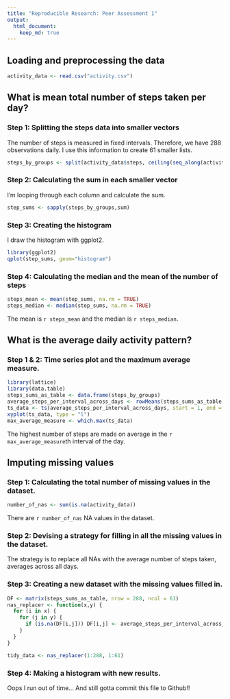 ```yaml
---
title: "Reproducible Research: Peer Assessment 1"
output: 
  html_document:
    keep_md: true
---
```



## Loading and preprocessing the data

```r
activity_data <- read.csv("activity.csv")
```

## What is mean total number of steps taken per day?
### Step 1: Splitting the steps data into smaller vectors

The number of steps is measured in fixed intervals. Therefore, we have 288 observations daily. I use this information to create 61 smaller lists.

```r
steps_by_groups <- split(activity_data$steps, ceiling(seq_along(activity_data$steps)/288))
```

### Step 2: Calculating the sum in each smaller vector

I'm looping through each column and calculate the sum.

```r
step_sums <- sapply(steps_by_groups,sum)
```

### Step 3: Creating the histogram

I draw the histogram with ggplot2.

```r
library(ggplot2)
qplot(step_sums, geom="histogram") 
```

### Step 4: Calculating the median and the mean of the number of steps
```r
steps_mean <- mean(step_sums, na.rm = TRUE)
steps_median <- median(step_sums, na.rm = TRUE)
```

The mean is `r steps_mean` and the median is `r steps_median`.

## What is the average daily activity pattern?

### Step 1 & 2: Time series plot and the maximum average measure.

```r
library(lattice)
library(data.table)
steps_sums_as_table <- data.frame(steps_by_groups)
average_steps_per_interval_across_days <- rowMeans(steps_sums_as_table, na.rm = TRUE)
ts_data <- ts(average_steps_per_interval_across_days, start = 1, end = 288)
xyplot(ts_data, type = "l")
max_average_measure <- which.max(ts_data)
```

The highest number of steps are made on average in the `r max_average_measure`th interval of the day. 

## Imputing missing values

### Step 1: Calculating the total number of missing values in the dataset.

```r
number_of_nas <- sum(is.na(activity_data))
```

There are `r number_of_nas` NA values in the dataset.

### Step 2: Devising a strategy for filling in all the missing values in the dataset. 

The strategy is to replace all NAs with the average number of steps taken, averages across all days.

### Step 3: Creating a new dataset with the missing values filled in.

```r
DF <- matrix(steps_sums_as_table, nrow = 288, ncol = 61)
nas_replacer <- function(x,y) {
  for (i in x) {
    for (j in y) {
      if (is.na(DF[i,j])) DF[i,j] <- average_steps_per_interval_across_days[i]
    }
  }
}

tidy_data <- nas_replacer(1:288, 1:61)

```

### Step 4: Making a histogram with new results.

Oops I run out of time... And still gotta commit this file to Github!!
